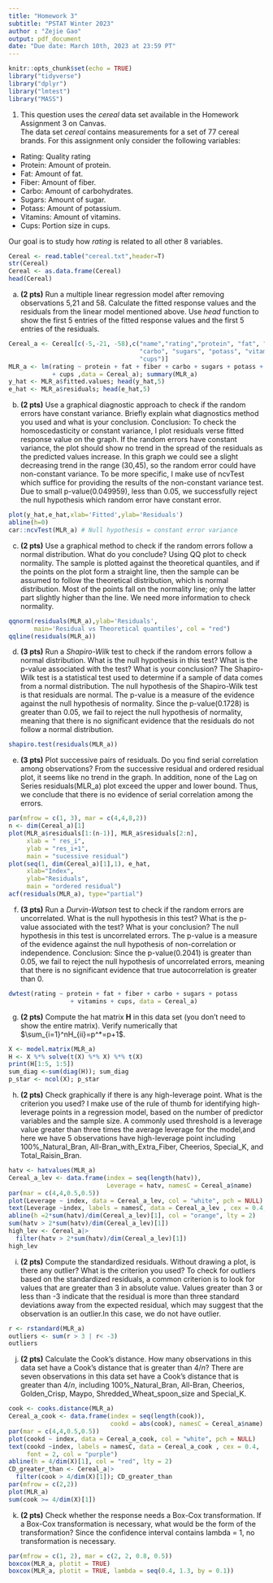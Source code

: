 ```yaml
---
title: "Homework 3"
subtitle: "PSTAT Winter 2023"
author : "Zejie Gao"
output: pdf_document
date: "Due date: March 10th, 2023 at 23:59 PT"
---
```


```r
knitr::opts_chunk$set(echo = TRUE)
library("tidyverse")
library("dplyr")
library("lmtest")
library("MASS")
```

1. This question uses the *cereal* data set available in the Homework Assignment 3 on Canvas.
\
The data set *cereal* contains measurements for a set of $77$ cereal brands. For this assignment only consider the following variables:

- Rating: Quality rating
- Protein: Amount of protein. 
- Fat: Amount of fat.
- Fiber: Amount of fiber.
- Carbo: Amount of carbohydrates.
- Sugars: Amount of sugar.
- Potass: Amount of potassium. 
- Vitamins: Amount of vitamins.
- Cups: Portion size in cups.

Our goal is to study how *rating* is related to all other 8 variables.\
```r
Cereal <- read.table("cereal.txt",header=T)
str(Cereal)
Cereal <- as.data.frame(Cereal)
head(Cereal)
```

(a) **(2 pts)** Run a multiple linear regression model after removing observations 5,21 and 58. Calculate the fitted response values and the residuals from the linear model mentioned above. Use *head* function to show the first 5 entries of the fitted response values and the first 5 entries of the residuals.
```r
Cereal_a <- Cereal[c(-5,-21, -58),c("name","rating","protein", "fat", "fiber", 
                                    "carbo", "sugars", "potass", "vitamins", 
                                    "cups")] 
MLR_a <- lm(rating ~ protein + fat + fiber + carbo + sugars + potass + vitamins 
            + cups ,data = Cereal_a); summary(MLR_a)
y_hat <- MLR_a$fitted.values; head(y_hat,5)
e_hat <- MLR_a$residuals; head(e_hat,5)
```

(b) **(2 pts)** Use a graphical diagnostic approach to check if the random errors have constant variance. Briefly explain what diagnostics method you used and what is your conclusion.
Conclusion: To check the homoscedasticity or constant variance, I plot residuals verse fitted response value on the graph. If the random errors have constant variance, the plot should show no trend in the spread of the residuals as the predicted values increase. In this graph we could see a slight decreasing trend in the range (30,45), so the random error could have non-constant variance. To be more specific, I make use of ncvTest which suffice for providing the results of the non-constant variance test. Due to small p-value(0.049959), less than 0.05, we successfully reject the null hypothesis which random error have constant error. 
```r
plot(y_hat,e_hat,xlab='Fitted',ylab='Residuals')
abline(h=0)
car::ncvTest(MLR_a) # Null hypothesis = constant error variance
``` 

(c) **(2 pts)** Use a graphical method to check if the random errors follow a normal distribution. What do you conclude?
Using QQ plot to check normality. 
The sample is plotted against the theoretical quantiles, and if the points on the plot form a straight line, then the sample can be assumed to follow the theoretical distribution, which is normal distribution. Most of the points fall on the normality line; only the latter part slightly higher than the line. We need more information to check normality. 
```r
qqnorm(residuals(MLR_a),ylab='Residuals',
       main='Residual vs Theoretical quantiles', col = "red")
qqline(residuals(MLR_a))
```

(d) **(3 pts)** Run a *Shapiro-Wilk* test to check if the random errors follow a normal distribution. What is the null hypothesis in this test? What is the p-value associated with the test? What is your conclusion?
The Shapiro-Wilk test is a statistical test used to determine if a sample of data comes from a normal distribution. 
The null hypothesis of the Shapiro-Wilk test is that residuals are normal. 
The p-value is a measure of the evidence against the null hypothesis of normality. 
Since the p-value(0.1728) is greater than 0.05,  we fail to reject the null hypothesis of normality, meaning that there is no significant evidence that the residuals do not follow a normal distribution.
```r
shapiro.test(residuals(MLR_a))
```

(e) **(3 pts)** Plot successive pairs of residuals. Do you find serial correlation among observations?
From the successive residual and ordered residual plot, it seems like no trend in the graph. In addition, none of the Lag on Series residuals(MLR_a) plot exceed the upper and lower bound. Thus, we conclude that there is no evidence of serial correlation among the errors.

```r
par(mfrow = c(1, 3), mar = c(4,4,8,2))
n <- dim(Cereal_a)[1]
plot(MLR_a$residuals[1:(n-1)], MLR_a$residuals[2:n], 
     xlab = " res_i", 
     ylab = "res_i+1",
     main = "sucessive residual")
plot(seq(1, dim(Cereal_a)[1],1), e_hat, 
     xlab="Index", 
     ylab="Residuals",
     main = "ordered residual")
acf(residuals(MLR_a), type="partial")
```

(f) **(3 pts)** Run a *Durvin-Watson* test to check if the random errors are uncorrelated. What is the null hypothesis in this test? What is the p-value associated with the test? What is your conclusion?
The null hypothesis in this test is uncorrelated errors. 
The p-value is a measure of the evidence against the null hypothesis of non-correlation or independence. 
Conclusion: Since the p-value(0.2041) is greater than 0.05,  we fail to reject the null hypothesis of uncorrelated errors, meaning that there is no significant evidence that true autocorrelation is greater than 0.
```r
dwtest(rating ~ protein + fat + fiber + carbo + sugars + potass 
                 + vitamins + cups, data = Cereal_a)
```

(g) **(2 pts)** Compute the hat matrix $\boldsymbol H$ in this data set (you don’t need to show the entire matrix). Verify numerically that $\sum_{i=1}^nH_{ii}=p^*=p+1$.
```r
X <- model.matrix(MLR_a)
H <- X %*% solve(t(X) %*% X) %*% t(X)
print(H[1:5, 1:5])
sum_diag <-sum(diag(H)); sum_diag
p_star <- ncol(X); p_star
```

(h) **(2 pts)** Check graphically if there is any high-leverage point. What is the criterion you used?
I make use of the rule of thumb for identifying high-leverage points in a regression model, based on the number of predictor variables and the sample size. A commonly used threshold is a leverage value greater than three times the average leverage for the model,and here we have 5 observations have high-leverage point including 100%_Natural_Bran, All-Bran_with_Extra_Fiber, Cheerios, Special_K, and Total_Raisin_Bran.

```r
hatv <- hatvalues(MLR_a)
Cereal_a_lev <- data.frame(index = seq(length(hatv)),
                           Leverage = hatv, namesC = Cereal_a$name)
par(mar = c(4,4,0.5,0.5))
plot(Leverage ~ index, data = Cereal_a_lev, col = "white", pch = NULL)
text(Leverage ~index, labels = namesC, data = Cereal_a_lev , cex = 0.4, font = 2, col = "purple")
abline(h =2*sum(hatv)/dim(Cereal_a_lev)[1], col = "orange", lty = 2)
sum(hatv > 2*sum(hatv)/dim(Cereal_a_lev)[1])
high_lev <- Cereal_a|>
  filter(hatv > 2*sum(hatv)/dim(Cereal_a_lev)[1])
high_lev
```

(i) **(2 pts)** Compute the standardized residuals. Without drawing a plot, is there any outlier? What is the criterion you used?
To check for outliers based on the standardized residuals, a common criterion is to look for values that are greater than 3 in absolute value. Values greater than 3 or less than -3 indicate that the residual is more than three standard deviations away from the expected residual, which may suggest that the observation is an outlier.In this case, we do not have outlier. 
```r
r <- rstandard(MLR_a)
outliers <- sum(r > 3 | r< -3)
outliers
```

(j) **(2 pts)** Calculate the Cook's distance. How many observations in this data set have a Cook's distance that is greater than $4/n$?
There are seven observations in this data set have a Cook's distance that is greater than $4/n$, including 100%_Natural_Bran, All-Bran, Cheerios, Golden_Crisp, Maypo, Shredded_Wheat_spoon_size and Special_K. 
```r
cook <- cooks.distance(MLR_a)
Cereal_a_cook <- data.frame(index = seq(length(cook)),
                            cookd = abs(cook), namesC = Cereal_a$name)
par(mar = c(4,4,0.5,0.5))
plot(cookd ~ index, data = Cereal_a_cook, col = "white", pch = NULL)
text(cookd ~index, labels = namesC, data = Cereal_a_cook , cex = 0.4, 
     font = 2, col = "purple")
abline(h = 4/dim(X)[1], col = "red", lty = 2)
CD_greater_than <- Cereal_a|>
  filter(cook > 4/dim(X)[1]); CD_greater_than
par(mfrow = c(2,2))
plot(MLR_a)
sum(cook >= 4/dim(X)[1])
```

(k) **(2 pts)** Check whether the response needs a Box-Cox transformation. If a Box-Cox transformation is necessary, what would be the form of the transformation?
Since the confidence interval contains lambda = 1, no transformation is necessary. 
```r
par(mfrow = c(1, 2), mar = c(2, 2, 0.8, 0.5))
boxcox(MLR_a, plotit = TRUE)
boxcox(MLR_a, plotit = TRUE, lambda = seq(0.4, 1.3, by = 0.1))
```





